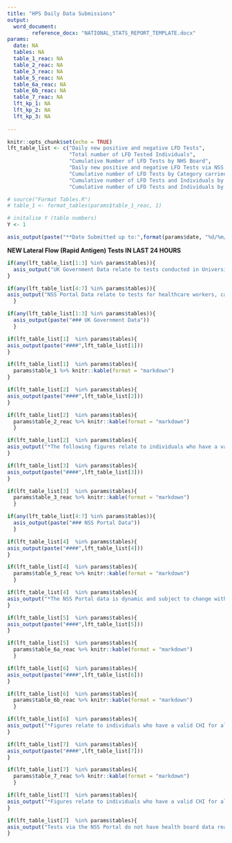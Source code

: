 ```yaml
---
title: "HPS Daily Data Submissions"
output: 
  word_document:
        reference_docx: "NATIONAL_STATS_REPORT_TEMPLATE.docx"
params:
  date: NA
  tables: NA
  table_1_reac: NA
  table_2_reac: NA
  table_3_reac: NA
  table_5_reac: NA
  table_6a_reac: NA
  table_6b_reac: NA
  table_7_reac: NA
  lft_kp_1: NA
  lft_kp_2: NA
  lft_kp_3: NA
  
---
```


```r
knitr::opts_chunk$set(echo = TRUE)
lft_table_list <- c("Daily new positive and negative LFD Tests",
                    "Total number of LFD Tested Individuals",
                    "Cumulative Number of LFD Tests by NHS Board",
                    "Daily new positive and negative LFD Tests via NSS Portal",
                    "Cumulative number of LFD Tests by Category carried out via NSS Portal",
                    "Cumulative number of LFD Tests and Individuals by Category carried out via NSS Portal",
                    "Cumulative number of LFD Tests and Individuals by Health Board carried out via NSS Portal")

# source("Format Tables.R")
# table_1 <- format_tables(params$table_1_reac, 1)

# initalise Y (table numbers)
Y <- 1
```

```r
asis_output(paste("**Date Submitted up to:",format(params$date, "%d/%m/%Y"), "**"))
```

**NEW Lateral Flow (Rapid Antigen) Tests IN LAST 24 HOURS**

```r
if(any(lft_table_list[1:3] %in% params$tables)){
  asis_output("UK Government Data relate to tests conducted in Universities and community testing sites captured via the UK Govt data capture route.")
}
```

```r
if(any(lft_table_list[4:7] %in% params$tables)){
asis_output("NSS Portal Data relate to tests for healthcare workers, care home staff and other groups captured via the NSS Portal.")
  }
```

<!--
 ```r
###Key Points 
asis_output(paste0( 
params$lft_kp_1, "\n",
 params$lft_kp_2, "\n", 
params$lft_kp_3
))
``` 
-->

```r
if(any(lft_table_list[1:3] %in% params$tables)){
  asis_output(paste("### UK Government Data"))
  }
```

<!--Table 1-->
```r
if(lft_table_list[1]  %in% params$tables){
asis_output(paste("####",lft_table_list[1]))
}
```

``` r
if(lft_table_list[1]  %in% params$tables){
  params$table_1 %>% knitr::kable(format = "markdown")
}


```

<!--Table 2-->
```r
if(lft_table_list[2]  %in% params$tables){
asis_output(paste("####",lft_table_list[2]))
}
```

``` r
if(lft_table_list[2]  %in% params$tables){
  params$table_2_reac %>% knitr::kable(format = "markdown")
  }

```
``` r
if(lft_table_list[2]  %in% params$tables){
asis_output("*The following figures relate to individuals who have a valid CHI for all test results. Tests without valid CHI are excluded.*")
}
````

<!--Table 3-->
```r
if(lft_table_list[3]  %in% params$tables){
asis_output(paste("####",lft_table_list[3]))
}
```

``` r
if(lft_table_list[3]  %in% params$tables){
  params$table_3_reac %>% knitr::kable(format = "markdown")
  }

```

```r
if(any(lft_table_list[4:7] %in% params$tables)){
  asis_output(paste("### NSS Portal Data"))
  }
```

<!--Table 4-->
```r
if(lft_table_list[4]  %in% params$tables){
asis_output(paste("####",lft_table_list[4]))
}
```

``` r
if(lft_table_list[4]  %in% params$tables){
  params$table_5_reac %>% knitr::kable(format = "markdown")
  }

```
``` r
if(lft_table_list[4]  %in% params$tables){
asis_output("*The NSS Portal data is dynamic and subject to change with each new LFD programme roll-out. Test results are submitted via the NSS Portal app where users manually input their test results.*")
}
````


<!--Table 5-->
```r
if(lft_table_list[5]  %in% params$tables){
asis_output(paste("####",lft_table_list[5]))
}
```

``` r
if(lft_table_list[5]  %in% params$tables){
  params$table_6a_reac %>% knitr::kable(format = "markdown")
  }

```

<!--Table 6-->
```r
if(lft_table_list[6]  %in% params$tables){
asis_output(paste("####",lft_table_list[6]))
}
```

``` r
if(lft_table_list[6]  %in% params$tables){
  params$table_6b_reac %>% knitr::kable(format = "markdown")
  }

```

``` r
if(lft_table_list[6]  %in% params$tables){
asis_output("*Figures relate to individuals who have a valid CHI for all test results. Tests without valid CHI are excluded.*")
}
````

<!--Table 7-->
```r
if(lft_table_list[7]  %in% params$tables){
asis_output(paste("####",lft_table_list[7]))
}
```

``` r
if(lft_table_list[7]  %in% params$tables){
  params$table_7_reac %>% knitr::kable(format = "markdown")
  }
```

``` r
if(lft_table_list[7]  %in% params$tables){
asis_output("*Figures relate to individuals who have a valid CHI for all test results. Tests without valid CHI are excluded.*")
}
````


``` r
if(lft_table_list[7]  %in% params$tables){
asis_output("Tests via the NSS Portal do not have health board data readily available. This is determined by using the user submitted residential postcode and looking up health board in line with the Scottish postcode directory. In the event a postcode is invalid, an individual’s other tests (LFT prioritised, then PCR) are looked up and the most recent test with a valid postcode is used to determine health board. This differs from the health board seeding ECOSS data uses for unknown addresses. If a health board is unknown for ECOSS data, the health board of the submitting lab is used.")
}
```